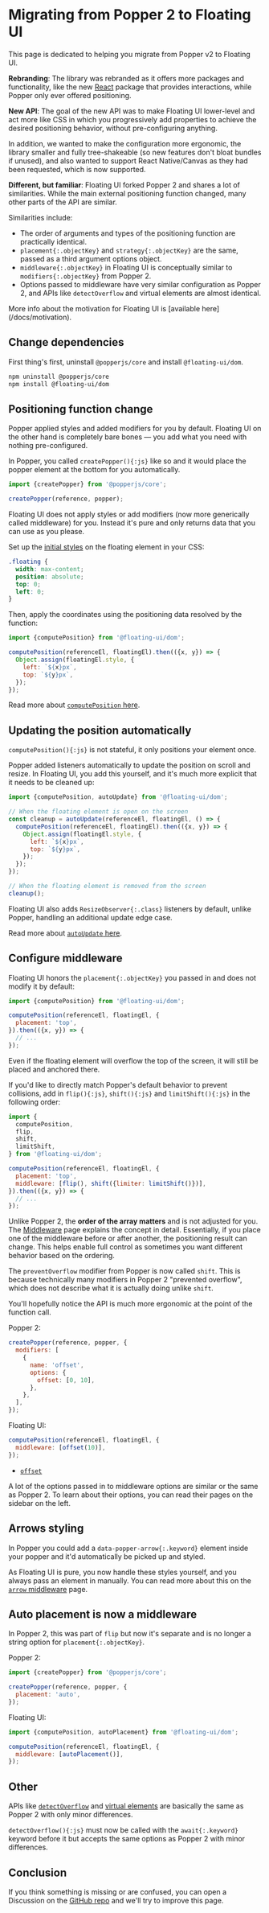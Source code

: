 
# Migrating from Popper 2 to Floating UI

This page is dedicated to helping you migrate from Popper v2 to
Floating UI.

<CircleImage name="migration" inline={inline} />

**Rebranding**: The library was rebranded as it offers more
packages and functionality, like the new [React](/docs/react)
package that provides interactions, while Popper only ever
offered positioning.

**New API**: The goal of the new API was to make Floating UI
lower-level and act more like CSS in which you progressively add
properties to achieve the desired positioning behavior, without
pre-configuring anything.

In addition, we wanted to make the configuration more ergonomic,
the library smaller and fully tree-shakeable (so new features
don't bloat bundles if unused), and also wanted to support React
Native/Canvas as they had been requested, which is now supported.

**Different, but familiar**: Floating UI forked Popper 2 and
shares a lot of similarities. While the main external positioning
function changed, many other parts of the API are similar.

Similarities include:

- The order of arguments and types of the positioning function
  are practically identical.
- `placement{:.objectKey}` and `strategy{:.objectKey}` are the
  same, passed as a third argument options object.
- `middleware{:.objectKey}` in Floating UI is conceptually
  similar to `modifiers{:.objectKey}` from Popper 2.
- Options passed to middleware have very similar configuration as
  Popper 2, and APIs like `detectOverflow` and virtual elements
  are almost identical.

<Notice gap="above">
  More info about the motivation for Floating UI is [available
  here](/docs/motivation).
</Notice>

## Change dependencies

First thing's first, uninstall `@popperjs/core` and install
`@floating-ui/dom`.

```diff
npm uninstall @popperjs/core
npm install @floating-ui/dom
```

## Positioning function change

Popper applied styles and added modifiers for you by default.
Floating UI on the other hand is completely bare bones — you add
what you need with nothing pre-configured.

In Popper, you called `createPopper(){:js}` like so and it would
place the popper element at the bottom for you automatically.

```js
import {createPopper} from '@popperjs/core';

createPopper(reference, popper);
```

Floating UI does not apply styles or add modifiers (now more
generically called middleware) for you. Instead it's pure and
only returns data that you can use as you please.

Set up the [initial styles](/docs/computePosition#initial-layout)
on the floating element in your CSS:

```css
.floating {
  width: max-content;
  position: absolute;
  top: 0;
  left: 0;
}
```

Then, apply the coordinates using the positioning data resolved
by the function:

```js
import {computePosition} from '@floating-ui/dom';

computePosition(referenceEl, floatingEl).then(({x, y}) => {
  Object.assign(floatingEl.style, {
    left: `${x}px`,
    top: `${y}px`,
  });
});
```

Read more about [`computePosition` here](/docs/computePosition).

## Updating the position automatically

`computePosition(){:js}` is not stateful, it only positions your
element once.

Popper added listeners automatically to update the position on
scroll and resize. In Floating UI, you add this yourself, and
it's much more explicit that it needs to be cleaned up:

```js
import {computePosition, autoUpdate} from '@floating-ui/dom';

// When the floating element is open on the screen
const cleanup = autoUpdate(referenceEl, floatingEl, () => {
  computePosition(referenceEl, floatingEl).then(({x, y}) => {
    Object.assign(floatingEl.style, {
      left: `${x}px`,
      top: `${y}px`,
    });
  });
});

// When the floating element is removed from the screen
cleanup();
```

Floating UI also adds `ResizeObserver{:.class}` listeners by
default, unlike Popper, handling an additional update edge case.

Read more about [`autoUpdate` here](/docs/autoUpdate).

## Configure middleware

Floating UI honors the `placement{:.objectKey}` you passed in and
does not modify it by default:

```js
import {computePosition} from '@floating-ui/dom';

computePosition(referenceEl, floatingEl, {
  placement: 'top',
}).then(({x, y}) => {
  // ...
});
```

Even if the floating element will overflow the top of the screen,
it will still be placed and anchored there.

If you'd like to directly match Popper's default behavior to
prevent collisions, add in `flip(){:js}`, `shift(){:js}` and
`limitShift(){:js}` in the following order:

```js
import {
  computePosition,
  flip,
  shift,
  limitShift,
} from '@floating-ui/dom';

computePosition(referenceEl, floatingEl, {
  placement: 'top',
  middleware: [flip(), shift({limiter: limitShift()})],
}).then(({x, y}) => {
  // ...
});
```

Unlike Popper 2, the **order of the array matters** and is not
adjusted for you. The [Middleware](/docs/middleware) page
explains the concept in detail. Essentially, if you place one of
the middleware before or after another, the positioning result
can change. This helps enable full control as sometimes you want
different behavior based on the ordering.

The `preventOverflow` modifier from Popper is now called `shift`.
This is because technically many modifiers in Popper 2 "prevented
overflow", which does not describe what it is actually doing
unlike `shift`.

You'll hopefully notice the API is much more ergonomic at the
point of the function call.

Popper 2:

```js
createPopper(reference, popper, {
  modifiers: [
    {
      name: 'offset',
      options: {
        offset: [0, 10],
      },
    },
  ],
});
```

Floating UI:

```js
computePosition(referenceEl, floatingEl, {
  middleware: [offset(10)],
});
```

- [`offset`](/docs/offset)

A lot of the options passed in to middleware options are similar
or the same as Popper 2. To learn about their options, you can
read their pages on the sidebar on the left.

## Arrows styling

In Popper you could add a `data-popper-arrow{:.keyword}` element
inside your popper and it'd automatically be picked up and
styled.

As Floating UI is pure, you now handle these styles yourself, and
you always pass an element in manually. You can read more about
this on the [`arrow` middleware](/docs/arrow) page.

## Auto placement is now a middleware

In Popper 2, this was part of `flip` but now it's separate and is
no longer a string option for `placement{:.objectKey}`.

Popper 2:

```js
import {createPopper} from '@popperjs/core';

createPopper(reference, popper, {
  placement: 'auto',
});
```

Floating UI:

```js
import {computePosition, autoPlacement} from '@floating-ui/dom';

computePosition(referenceEl, floatingEl, {
  middleware: [autoPlacement()],
});
```

## Other

APIs like [`detectOverflow`](/docs/detectOverflow) and
[virtual elements](/docs/virtual-elements) are basically the same
as Popper 2 with only minor differences.

`detectOverflow(){:js}` must now be called with the
`await{:.keyword}` keyword before it but accepts the same options
as Popper 2 with minor differences.

## Conclusion

If you think something is missing or are confused, you can open a
Discussion on the
[GitHub repo](https://github.com/floating-ui/floating-ui) and
we'll try to improve this page.
